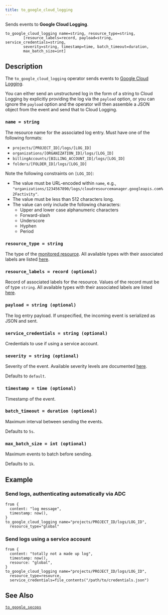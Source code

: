 ```yaml
---
title: to_google_cloud_logging
---
```


Sends events to **Google Cloud Logging**.

```tql
to_google_cloud_logging name=string, resource_type=string,
        [resource_labels=record, payload=string, service_credentials=string,
        severity=string, timestamp=time, batch_timeout=duration,
        max_batch_size=int]
```

## Description

The `to_google_cloud_logging` operator sends events to [Google Cloud
Logging](https://cloud.google.com/logging).

You can either send an unstructured log in the form of a string to Cloud
Logging by explicitly providing the log via the `payload` option, or you can
ignore the `payload` option and the operator will then assemble a JSON object
from the event and send that to Cloud Logging.

### `name = string`

The resource name for the associated log entry. Must have one of the following
formats:

- `projects/[PROJECT_ID]/logs/[LOG_ID]`
- `organizations/[ORGANIZATION_ID]/logs/[LOG_ID]`
- `billingAccounts/[BILLING_ACCOUNT_ID]/logs/[LOG_ID]`
- `folders/[FOLDER_ID]/logs/[LOG_ID]`

Note the following constraints on `[LOG_ID]`:

- The value must be URL-encoded within `name`, e.g.,
   `"organizations/1234567890/logs/cloudresourcemanager.googleapis.com%2Factivity"`.
- The value must be less than 512 characters long.
- The value can only include the following characters:
  - Upper and lower case alphanumeric characters
  - Forward-slash
  - Underscore
  - Hyphen
  - Period

### `resource_type = string`

The type of the [monitored resource](https://cloud.google.com/logging/docs/reference/v2/rest/v2/MonitoredResource).
All available types with their associated labels are listed
[here](https://cloud.google.com/logging/docs/api/v2/resource-list).

### `resource_labels = record (optional)`

Record of associated labels for the resource. Values of the record must be of
type `string`.
All available types with their associated labels are listed
[here](https://cloud.google.com/logging/docs/api/v2/resource-list).

### `payload = string (optional)`

The log entry payload. If unspecified, the incoming event is serialized as JSON
and sent.

### `service_credentials = string (optional)`

Credentials to use if using a service account.

### `severity = string (optional)`

Severity of the event. Available severity levels are documented
[here](https://cloud.google.com/logging/docs/reference/v2/rest/v2/LogEntry#LogSeverity).

Defaults to `default`.

### `timestamp = time (optional)`

Timestamp of the event.

### `batch_timeout = duration (optional)`

Maximum interval between sending the events.

Defaults to `5s`.

### `max_batch_size = int (optional)`

Maximum events to batch before sending.

Defaults to `1k`.

## Example

### Send logs, authenticating automatically via ADC

```tql
from {
  content: "log message",
  timestamp: now(),
}
to_google_cloud_logging name="projects/PROJECT_ID/logs/LOG_ID",
  resource_type="global"
```

### Send logs using a service account

```tql
from {
  content: "totally not a made up log",
  timestamp: now(),
  resource: "global",
}
to_google_cloud_logging name="projects/PROJECT_ID/logs/LOG_ID",
  resource_type=resource,
  service_credentials=file_contents("/path/to/credentials.json")
```

## See Also

[`to_google_secops`](/reference/operators/to_google_secops)
